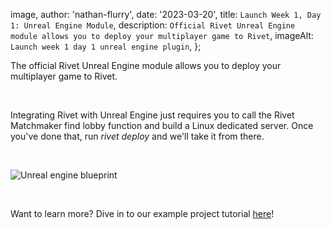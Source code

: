 
  image,
  author: 'nathan-flurry',
  date: '2023-03-20',
  title: `Launch Week 1, Day 1: Unreal Engine Module`,
  description: `Official Rivet Unreal Engine module allows you to deploy your multiplayer game to Rivet`,
  imageAlt: `Launch week 1 day 1 unreal engine plugin`,
};


The official Rivet Unreal Engine module allows you to deploy your multiplayer game to Rivet.

‍

Integrating Rivet with Unreal Engine just requires you to call the Rivet Matchmaker find lobby function and build a Linux dedicated server. Once you've done that, run *rivet deploy* and we'll take it from there.

‍

<Image src={blueprint} alt='Unreal engine blueprint' />

‍

Want to learn more? Dive in to our example project tutorial [here](https://docs.rivet.gg/general/examples/unreal/starter)!

      